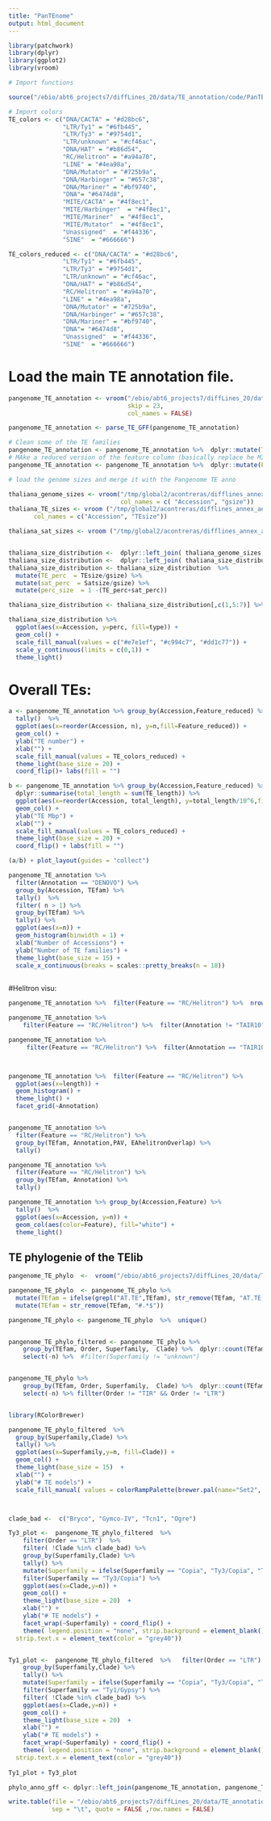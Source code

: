 ```yaml
---
title: "PanTEnome"
output: html_document
---
```


```r

library(patchwork)
library(dplyr)
library(ggplot2)
library(vroom)

# Import functions

source("/ebio/abt6_projects7/diffLines_20/data/TE_annotation/code/PanTEome_annotation/03_visualizing_Pangenome/funcs_parsing.R")

# Import colors
TE_colors <- c("DNA/CACTA" = "#d28bc6",
               "LTR/Ty1" = "#6fb445",
               "LTR/Ty3" = "#9754d1",
               "LTR/unknown" = "#cf46ac",
               "DNA/HAT" = "#b86d54",
               "RC/Helitron" = "#a94a70",
               "LINE" = "#4ea98a",
               "DNA/Mutator" = "#725b9a",
               "DNA/Harbinger" = "#657c38",
               "DNA/Mariner" = "#bf9740",
               "DNA"= "#6474d8",
               "MITE/CACTA" = "#4f8ec1",
               "MITE/Harbinger"  = "#4f8ec1",
               "MITE/Mariner"  = "#4f8ec1",
               "MITE/Mutator"  = "#4f8ec1",
               "Unassigned"  = "#f44336", 
               "SINE"  = "#666666")

TE_colors_reduced <- c("DNA/CACTA" = "#d28bc6",
               "LTR/Ty1" = "#6fb445",
               "LTR/Ty3" = "#9754d1",
               "LTR/unknown" = "#cf46ac",
               "DNA/HAT" = "#b86d54",
               "RC/Helitron" = "#a94a70",
               "LINE" = "#4ea98a",
               "DNA/Mutator" = "#725b9a",
               "DNA/Harbinger" = "#657c38",
               "DNA/Mariner" = "#bf9740",
               "DNA"= "#6474d8",
               "Unassigned"  = "#f44336", 
               "SINE"  = "#666666")

```


# Load the main TE annotation file.
```r

pangenome_TE_annotation <- vroom("/ebio/abt6_projects7/diffLines_20/data/TE_annotation/output/final_TE_annotation/pangenome_TEannotation.gff3", 
                                 skip = 23,
                                 col_names = FALSE)

pangenome_TE_annotation <- parse_TE_GFF(pangenome_TE_annotation)

# Clean some of the TE families 
pangenome_TE_annotation <- pangenome_TE_annotation %>%  dplyr::mutate(TEfam = str_remove(TEfam, "#.*$"))
# MAke a reduced version of the feature column (basically replace he MITE part for DNA)
pangenome_TE_annotation <- pangenome_TE_annotation %>%  dplyr::mutate(Feature_reduced = str_replace(Feature, "MITE","DNA"))
```

```r
# load the genome sizes and merge it with the Pangenome TE anno

thaliana_genome_sizes <- vroom("/tmp/global2/acontreras/difflines_annex_adri/TE_annotation/input/thaliana_genomes_size.tsv", 
                               col_names = c( "Accession", "gsize"))
thaliana_TE_sizes <- vroom ("/tmp/global2/acontreras/difflines_annex_adri/TE_annotation/output/FINAL_TE_annotation/thaliana_total_TE_size.tsv", 
       col_names = c("Accession", "TEsize"))

thaliana_sat_sizes <- vroom ("/tmp/global2/acontreras/difflines_annex_adri/TE_annotation/output/FINAL_TE_annotation/thaliana_total_satellites_size.tsv",  col_names = c("Accession", "Satsize"))


thaliana_size_distribution <-  dplyr::left_join( thaliana_genome_sizes, thaliana_TE_sizes, by= c("Accession"))
thaliana_size_distribution <-  dplyr::left_join( thaliana_size_distribution , thaliana_sat_sizes, by= c("Accession"))
thaliana_size_distribution <- thaliana_size_distribution  %>%  
  mutate(TE_perc  = TEsize/gsize) %>%
  mutate(sat_perc  = Satsize/gsize) %>%
  mutate(perc_size  = 1 -(TE_perc+sat_perc)) 

thaliana_size_distribution <- thaliana_size_distribution[,c(1,5:7)] %>%  tidyr::pivot_longer(!Accession, names_to = "type", values_to = "perc")

thaliana_size_distribution %>%
  ggplot(aes(x=Accession, y=perc, fill=type)) + 
  geom_col() +
  scale_fill_manual(values = c("#e7e1ef", "#c994c7", "#dd1c77")) + 
  scale_y_continuous(limits = c(0,1)) +
  theme_light()

```

# Overall TEs:
```r

a <- pangenome_TE_annotation %>% group_by(Accession,Feature_reduced) %>%  
  tally()  %>%  
  ggplot(aes(x=reorder(Accession, n), y=n,fill=Feature_reduced)) + 
  geom_col() + 
  ylab("TE number") + 
  xlab("") + 
  scale_fill_manual(values = TE_colors_reduced) + 
  theme_light(base_size = 20) +
  coord_flip()+ labs(fill = "")

b <- pangenome_TE_annotation %>% group_by(Accession,Feature_reduced) %>%  
  dplyr::summarise(total_length = sum(TE_length)) %>%   
  ggplot(aes(x=reorder(Accession, total_length), y=total_length/10^6,fill=Feature_reduced)) + 
  geom_col() + 
  ylab("TE Mbp") + 
  xlab("") + 
  scale_fill_manual(values = TE_colors_reduced) + 
  theme_light(base_size = 20) +
  coord_flip() + labs(fill = "")

(a/b) + plot_layout(guides = "collect")

```


```r

pangenome_TE_annotation %>%  
  filter(Annotation == "DENOVO") %>% 
  group_by(Accession, TEfam) %>%  
  tally()  %>%  
  filter( n > 1) %>%   
  group_by(TEfam) %>%  
  tally() %>%   
  ggplot(aes(x=n)) +  
  geom_histogram(binwidth = 1) +
  xlab("Number of Accessions") +
  ylab("Number of TE families") +
  theme_light(base_size = 15) +
  scale_x_continuous(breaks = scales::pretty_breaks(n = 18))
  
```



#Helitron visu:


```r

pangenome_TE_annotation %>%  filter(Feature == "RC/Helitron") %>%  nrow()

pangenome_TE_annotation %>%  
    filter(Feature == "RC/Helitron") %>%  filter(Annotation != "TAIR10") %>%  nrow()

pangenome_TE_annotation %>%  
     filter(Feature == "RC/Helitron") %>%  filter(Annotation == "TAIR10") %>%  nrow()



pangenome_TE_annotation %>%  filter(Feature == "RC/Helitron") %>%  
  ggplot(aes(x=length)) + 
  geom_histogram() + 
  theme_light() + 
  facet_grid(~Annotation)


pangenome_TE_annotation %>%  
  filter(Feature == "RC/Helitron") %>%  
  group_by(TEfam, Annotation,PAV, EAhelitronOverlap) %>%  
  tally()

pangenome_TE_annotation %>%  
  filter(Feature == "RC/Helitron") %>%  
  group_by(TEfam, Annotation) %>%  
  tally()

```



```r
pangenome_TE_annotation %>% group_by(Accession,Feature) %>%  
  tally()  %>%
  ggplot(aes(x=Accession, y=n)) + 
  geom_col(aes(color=Feature), fill="white") + 
  theme_light()

```




## TE phylogenie of the TElib

```r

pangenome_TE_phylo  <-  vroom("/ebio/abt6_projects7/diffLines_20/data/TE_annotation/TEsorter/TElib/pangenome.TElib.newTEfams.fa.rexdb-plant.cls.tsv")

pangenome_TE_phylo  <- pangenome_TE_phylo %>% 
  mutate(TEfam = ifelse(grepl("AT.TE",TEfam), str_remove(TEfam, "AT.TE[0-9]+_"), TEfam)) %>% 
  mutate(TEfam = str_remove(TEfam, "#.*$"))  

pangenome_TE_phylo <- pangenome_TE_phylo  %>%  unique()


pangenome_TE_phylo_filtered <- pangenome_TE_phylo %>%
    group_by(TEfam, Order, Superfamily,  Clade) %>%  dplyr::count(TEfam, sort =T) %>%  slice(1) %>%
    select(-n) %>%  #filter(Superfamily != "unknown")


pangenome_TE_phylo %>%
    group_by(TEfam, Order, Superfamily,  Clade) %>%  dplyr::count(TEfam, sort =T) %>%  slice(1) %>%
    select(-n) %>% fillter(Order != "TIR" && Order != "LTR")


library(RColorBrewer)

pangenome_TE_phylo_filtered  %>%  
  group_by(Superfamily,Clade) %>%  
  tally() %>%  
  ggplot(aes(x=Superfamily,y=n, fill=Clade)) + 
  geom_col() + 
  theme_light(base_size = 15)  +
  xlab("") +
  ylab("# TE models") + 
  scale_fill_manual( values = colorRampPalette(brewer.pal(name="Set2", n = 10))(20))



clade_bad <-  c("Bryco", "Gymco-IV", "Tcn1", "Ogre")

Ty3_plot <-  pangenome_TE_phylo_filtered  %>%   
    filter(Order == "LTR")  %>% 
    filter( !Clade %in% clade_bad) %>% 
    group_by(Superfamily,Clade) %>%  
    tally() %>%  
    mutate(Superfamily = ifelse(Superfamily == "Copia", "Ty3/Copia", "Ty1/Gypsy")) %>% 
    filter(Superfamily == "Ty3/Copia") %>% 
    ggplot(aes(x=Clade,y=n)) + 
    geom_col() + 
    theme_light(base_size = 20)  +
    xlab("") +
    ylab("# TE models") + 
    facet_wrap(~Superfamily) + coord_flip() +
    theme( legend.position = "none", strip.background = element_blank(),
  strip.text.x = element_text(color = "grey40"))


Ty1_plot <-  pangenome_TE_phylo_filtered  %>%   filter(Order == "LTR")  %>% 
    group_by(Superfamily,Clade) %>%  
    tally() %>%  
    mutate(Superfamily = ifelse(Superfamily == "Copia", "Ty3/Copia", "Ty1/Gypsy")) %>% 
    filter(Superfamily == "Ty1/Gypsy") %>% 
    filter( !Clade %in% clade_bad) %>% 
    ggplot(aes(x=Clade,y=n)) + 
    geom_col() + 
    theme_light(base_size = 20)  +
    xlab("") +
    ylab("# TE models") + 
    facet_wrap(~Superfamily) + coord_flip() +
    theme( legend.position = "none", strip.background = element_blank(),
  strip.text.x = element_text(color = "grey40"))
  
Ty1_plot + Ty3_plot
```



```r
phylo_anno_gff <- dplyr::left_join(pangenome_TE_annotation, pangenome_TE_phylo_filtered[,c(1,4)], by = "TEfam")

write.table(file = "/ebio/abt6_projects7/diffLines_20/data/TE_annotation/TEsorter/TElib/temp_phylo.gff3", x = phylo_anno_gff, 
            sep = "\t", quote = FALSE ,row.names = FALSE)
```

